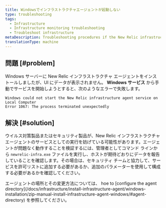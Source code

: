 ```yaml
---
title: Windowsでインフラストラクチャエージェントが起動しない
type: troubleshooting
tags:
  - Infrastructure
  - Infrastructure monitoring troubleshooting
  - Troubleshoot infrastructure
metaDescription: Troubleshooting procedures if the New Relic infrastructure agent is not starting in Windows.
translationType: machine
---
```


## 問題 [#problem]

Windows サーバーに New Relic インフラストラクチャ エージェントをインストールしましたが、UI にデータが表示されません。 **Windows サービス** から手動でサービスを開始しようとすると、次のようなエラーで失敗します。

```
Windows could not start the New Relic infrastructure agent service on Local Computer
Error 1067: The process terminated unexpectedly
```

## 解決 [#solution]

ウイルス対策製品またはセキュリティ製品が、New Relic インフラストラクチャ エージェントのサービスとしての実行を妨げている可能性があります。エージェントが問題なく動作することを検証するには、管理者としてコマンド ラインから `newrelic-infra.exe` ファイルを実行し、ホストが期待どおりにデータを報告していることを確認します。その場合は、セキュリティ チームと協力して、サービスを許可リストに追加する必要があるか、追加のパラメーターを使用して構成する必要があるかを確認してください。

<Callout variant="important">
  エージェントの場所とその変更方法については、 hoe to [configure the agent directory](/docs/infrastructure/install-infrastructure-agent/windows-installation/zip-manual-install-infrastructure-agent-windows/#agent-directory) を参照してください。
</Callout>